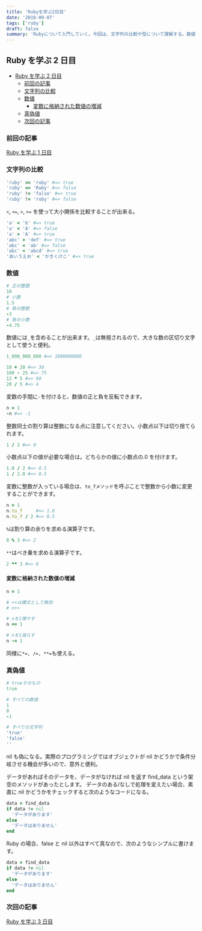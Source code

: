 ```yaml
---
title: 'Rubyを学ぶ2日目'
date: '2018-09-07'
tags: ['ruby']
draft: false
summary: 'Rubyについて入門していく。今回は、文字列の比較や型について理解する。数値や変数について...'
---
```


## Ruby を学ぶ 2 日目

- [Ruby を学ぶ 2 日目](#ruby%E3%82%92%E5%AD%A6%E3%81%B6-2%E6%97%A5%E7%9B%AE)
  - [前回の記事](#%E5%89%8D%E5%9B%9E%E3%81%AE%E8%A8%98%E4%BA%8B)
  - [文字列の比較](#%E6%96%87%E5%AD%97%E5%88%97%E3%81%AE%E6%AF%94%E8%BC%83)
  - [数値](#%E6%95%B0%E5%80%A4)
    - [変数に格納された数値の増減](#%E5%A4%89%E6%95%B0%E3%81%AB%E6%A0%BC%E7%B4%8D%E3%81%95%E3%82%8C%E3%81%9F%E6%95%B0%E5%80%A4%E3%81%AE%E5%A2%97%E6%B8%9B)
  - [真偽値](#%E7%9C%9F%E5%81%BD%E5%80%A4)
  - [次回の記事](#%E6%AC%A1%E5%9B%9E%E3%81%AE%E8%A8%98%E4%BA%8B)

### 前回の記事

[Ruby を学ぶ 1 日目](https://yoshikawa.dev/blog/ruby/basic)

### 文字列の比較

```ruby
'ruby' == 'ruby' #=> true
'ruby' == 'Ruby' #=> false
'ruby' != 'false' #=> true
'ruby' != 'ruby' #=> false
```

`<`, `<=`, `>`, `>=` を使って大小関係を比較することが出来る。

```ruby
'a' < 'b' #=> true
'a' < 'A' #=> false
'a' > 'A' #=> true
'abc' > 'def' #=> true
'abc' < 'ab' #=> false
'abc' < 'abcd' #=> true
'あいうえお' < 'かきくけこ' #=> true
```

### 数値

```ruby
# 正の整数
10
# 小数
1.5
# 負の整数
-3
# 負の小数
-4.75
```

数値には`_`を含めることが出来ます。`_`は無視されるので、大きな数の区切り文字として使うと便利。

```ruby
1_000_000_000 #=> 1000000000
```

```ruby
10 + 20 #=> 30
100 - 25 #=> 75
12 * 5 #=> 60
20 / 5 #=> 4
```

変数の手間に`-`を付けると、数値の正と負を反転できます。

```ruby
n = 1
-n #=> -1
```

整数同士の割り算は整数になる点に注意してください。小数点以下は切り捨てられます。

```ruby
1 / 2 #=> 0
```

小数点以下の値が必要な場合は。どちらかの値に小数点の.0 を付けます。

```ruby
1.0 / 2 #=> 0.5
1 / 2.0 #=> 0.5
```

変数に整数が入っている場合は、`to_fメソッド`を呼ぶことで整数から小数に変更することができます。

```ruby
n = 1
n.to_f     #=> 1.0
n.to_f / 2 #=> 0.5
```

`%`は割り算の余りを求める演算子です。

```ruby
8 % 3 #=> 2
```

`**`はべき乗を求める演算子です。

```ruby
2 ** 3 #=> 8
```

#### 変数に格納された数値の増減

```ruby
n = 1

# ++は構文として無効
# n++

# nを1増やす
n += 1

# nを1減らす
n -= 1
```

同様に`*=, /=, **=`も使える。

### 真偽値

```ruby
# trueそのもの
true

# すべての数値
1
0
-1

# すべての文字列
'true'
'false'
''
```

nil も偽になる。実際のプログラミングではオブジェクトが nil かどうかで条件分岐させる機会が多いので、意外と便利。

データがあればそのデータを、データがなければ nil を返す find_data という架空のメソッドがあったとします。
データのある/なしで処理を変えたい場合、素直に nil かどうかをチェックすると次のようなコードになる。

```ruby
data = find_data
if data != nil
  'データがあります'
else
  'データはありません'
end
```

Ruby の場合、false と nil 以外はすべて真なので、次のようなシンプルに書けます。

```ruby
data = find_data
if data != nil
  'データがあります'
else
  'データはありません'
end
```

### 次回の記事

[Ruby を学ぶ 3 日目](https://yoshikawa.dev/blog/ruby/basic3)

